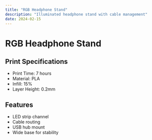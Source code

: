 ```yaml
---
title: "RGB Headphone Stand"
description: "Illuminated headphone stand with cable management"
date: 2024-02-15
---
```


# RGB Headphone Stand

## Print Specifications

- Print Time: 7 hours
- Material: PLA
- Infill: 15%
- Layer Height: 0.2mm

## Features

- LED strip channel
- Cable routing
- USB hub mount
- Wide base for stability
